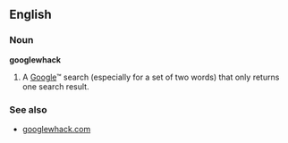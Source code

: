 ==English==
===Noun===
'''googlewhack'''
#A [[Google]]™ search (especially for a set of two words) that only returns one search result.

===See also===
*[http://www.googlewhack.com/ googlewhack.com]